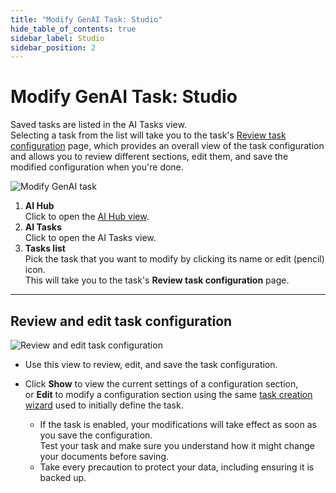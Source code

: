 ```yaml
---
title: "Modify GenAI Task: Studio"
hide_table_of_contents: true
sidebar_label: Studio
sidebar_position: 2
---
```



# Modify GenAI Task: Studio

Saved tasks are listed in the AI Tasks view.  
Selecting a task from the list will take you to the task's [Review task configuration](../../../ai-integration/gen-ai-integration/create-gen-ai-task/create-gen-ai-task_studio#review-configuration-and-save-task) page, which provides an overall view of the task configuration and allows you to review different sections, edit them, and save the modified configuration when you're done.  

![Modify GenAI task](./assets/gen-ai_task-view_edit.png)

1. **AI Hub**  
   Click to open the [AI Hub view](../../../ai-integration/ai-tasks-list-view).  
2. **AI Tasks**  
    Click to open the AI Tasks view.  
3. **Tasks list**  
   Pick the task that you want to modify by clicking its name or edit (pencil) icon.  
   This will take you to the task's **Review task configuration** page.  

<hr />

## Review and edit task configuration

![Review and edit task configuration](./assets/gen-ai_review-task-configuration.png)

* Use this view to review, edit, and save the task configuration.  

* Click **Show** to view the current settings of a configuration section,  
  or **Edit** to modify a configuration section using the same [task creation wizard](../../../ai-integration/gen-ai-integration/create-gen-ai-task/create-gen-ai-task_studio) used to initially define the task.
  <Admonition type="warning" title="Precautions" id="precautions" href="#precautions">
   * If the task is enabled, your modifications will take effect as soon as you save the configuration.  
     Test your task and make sure you understand how it might change your documents before saving.  
   * Take every precaution to protect your data, including ensuring it is backed up.  
  </Admonition>